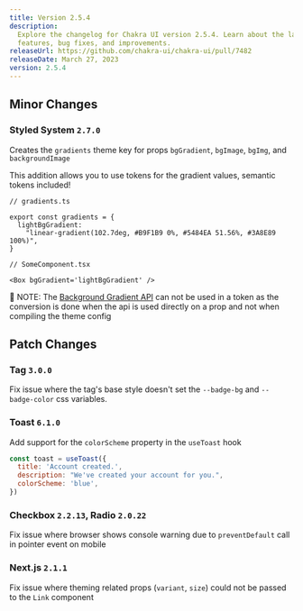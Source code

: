 ```yaml
---
title: Version 2.5.4
description:
  Explore the changelog for Chakra UI version 2.5.4. Learn about the latest
  features, bug fixes, and improvements.
releaseUrl: https://github.com/chakra-ui/chakra-ui/pull/7482
releaseDate: March 27, 2023
version: 2.5.4
---
```


## Minor Changes

### Styled System `2.7.0`

Creates the `gradients` theme key for props `bgGradient`, `bgImage`, `bgImg`,
and `backgroundImage`

This addition allows you to use tokens for the gradient values, semantic tokens
included!

```tsx live=false
// gradients.ts

export const gradients = {
  lightBgGradient:
    "linear-gradient(102.7deg, #B9F1B9 0%, #5484EA 51.56%, #3A8E89 100%)",
}

// SomeComponent.tsx

<Box bgGradient='lightBgGradient' />
```

🚨 NOTE: The
[Background Gradient API](https://chakra-ui.com/docs/styled-system/gradient#background-gradient-api)
can not be used in a token as the conversion is done when the api is used
directly on a prop and not when compiling the theme config

## Patch Changes

### Tag `3.0.0`

Fix issue where the tag's base style doesn't set the `--badge-bg` and
`--badge-color` css variables.

### Toast `6.1.0`

Add support for the `colorScheme` property in the `useToast` hook

```jsx live=false
const toast = useToast({
  title: 'Account created.',
  description: "We've created your account for you.",
  colorScheme: 'blue',
})
```

### Checkbox `2.2.13`, Radio `2.0.22`

Fix issue where browser shows console warning due to `preventDefault` call in
pointer event on mobile

### Next.js `2.1.1`

Fix issue where theming related props (`variant`, `size`) could not be passed to
the `Link` component

